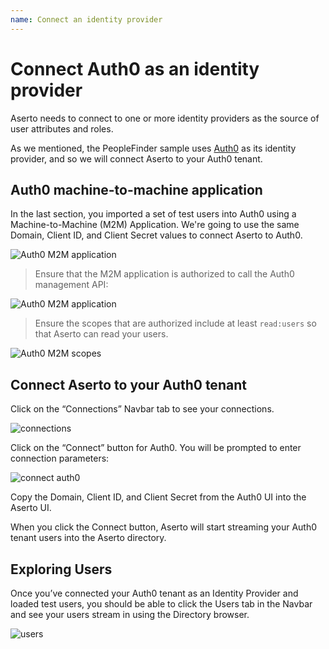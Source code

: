 ```yaml
---
name: Connect an identity provider
---
```


# Connect Auth0 as an identity provider

Aserto needs to connect to one or more identity providers as the source of user attributes and roles. 

As we mentioned, the PeopleFinder sample uses [Auth0](https://www.auth0.com) as its identity provider, and 
so we will connect Aserto to your Auth0 tenant.

## Auth0 machine-to-machine application

In the last section, you imported a set of test users into Auth0 using a Machine-to-Machine (M2M) 
Application. We're going to use the same Domain, Client ID, and Client Secret values to connect 
Aserto to Auth0.

![Auth0 M2M application](/auth0-m2m.png)

> Ensure that the M2M application is authorized to call the Auth0 management API:

![Auth0 M2M application](/auth0-m2m-mgmt.png)

> Ensure the scopes that are authorized include at least `read:users` so that Aserto can read your users.  

![Auth0 M2M scopes](/auth0-m2m-perms.png)

## Connect Aserto to your Auth0 tenant

Click on the “Connections” Navbar tab to see your connections.

![connections](/connections.png)

Click on the “Connect” button for Auth0. You will be prompted to enter connection parameters:

![connect auth0](/connect-auth0.png)

Copy the Domain, Client ID, and Client Secret from the Auth0 UI into the Aserto UI.

When you click the Connect button, Aserto will start streaming your Auth0 tenant users into 
the Aserto directory.

## Exploring Users

Once you’ve connected your Auth0 tenant as an Identity Provider and loaded test users, you should be 
able to click the Users tab in the Navbar and see your users stream in using the Directory browser.

![users](/users.png)
